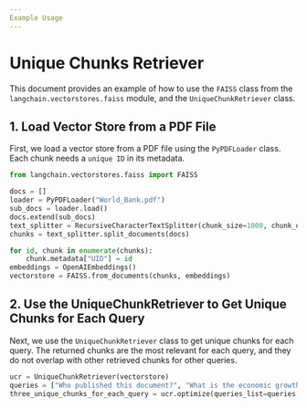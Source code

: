 ```yaml
---
Example Usage
---
```


# Unique Chunks Retriever

This document provides an example of how to use the `FAISS` class from the `langchain.vectorstores.faiss` module, and the `UniqueChunkRetriever` class.

## 1. Load Vector Store from a PDF File

First, we load a vector store from a PDF file using the `PyPDFLoader` class. Each chunk needs a `unique ID` in its metadata.

```python
from langchain.vectorstores.faiss import FAISS

docs = []
loader = PyPDFLoader("World_Bank.pdf")
sub_docs = loader.load()
docs.extend(sub_docs)
text_splitter = RecursiveCharacterTextSplitter(chunk_size=1000, chunk_overlap=200)
chunks = text_splitter.split_documents(docs)

for id, chunk in enumerate(chunks):
    chunk.metadata["UID"] = id
embeddings = OpenAIEmbeddings()
vectorstore = FAISS.from_documents(chunks, embeddings)
```
## 2. Use the UniqueChunkRetriever to Get Unique Chunks for Each Query

Next, we use the `UniqueChunkRetriever` class to get unique chunks for each query.
The returned chunks are the most relevant for each query, and they do not overlap with other retrieved chunks for other queries.

```python
ucr = UniqueChunkRetriever(vectorstore)
queries = ["Who published this document?", "What is the economic growth?"]
three_unique_chunks_for_each_query = ucr.optimize(queries_list=queries, k=3)
```
